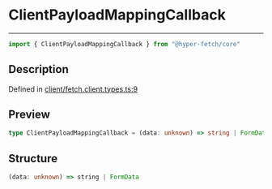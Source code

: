 

# ClientPayloadMappingCallback

<div class="api-docs__separator" data-reactroot="">

---

</div><div class="api-docs__import" data-reactroot="">

```ts
import { ClientPayloadMappingCallback } from "@hyper-fetch/core"
```

</div><div class="api-docs__section">

## Description

</div><div class="api-docs__description"><span class="api-docs__do-not-parse">



</span></div><p class="api-docs__definition">

Defined in [client/fetch.client.types.ts:9](https://github.com/BetterTyped/hyper-fetch/blob/993719ed/packages/core/src/client/fetch.client.types.ts#L9)

</p><div class="api-docs__section">

## Preview

</div><div class="api-docs__preview type single">

```ts
type ClientPayloadMappingCallback = (data: unknown) => string | FormData;
```

</div><div class="api-docs__section">

## Structure

</div><div class="api-docs__returns">

```ts
(data: unknown) => string | FormData
```

</div>